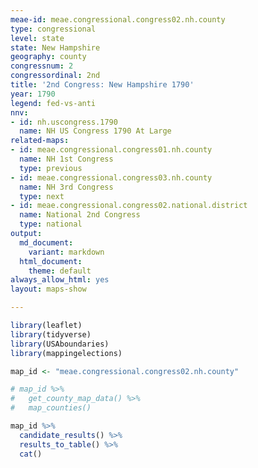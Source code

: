 ```yaml
---
meae-id: meae.congressional.congress02.nh.county
type: congressional
level: state
state: New Hampshire
geography: county
congressnum: 2
congressordinal: 2nd
title: '2nd Congress: New Hampshire 1790'
year: 1790
legend: fed-vs-anti
nnv:
- id: nh.uscongress.1790
  name: NH US Congress 1790 At Large
related-maps:
- id: meae.congressional.congress01.nh.county
  name: NH 1st Congress
  type: previous
- id: meae.congressional.congress03.nh.county
  name: NH 3rd Congress
  type: next
- id: meae.congressional.congress02.national.district
  name: National 2nd Congress
  type: national
output:
  md_document:
    variant: markdown
  html_document:
    theme: default
always_allow_html: yes
layout: maps-show

---
```


```r
library(leaflet)
library(tidyverse)
library(USAboundaries)
library(mappingelections)

map_id <- "meae.congressional.congress02.nh.county"
```

<div class="map">

```r
# map_id %>%
#   get_county_map_data() %>%
#   map_counties()
```

</div>

<div class="results-table">

```r
map_id %>%
  candidate_results() %>%
  results_to_table() %>%
  cat()
```

</div>
